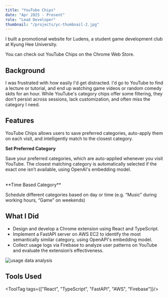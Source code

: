 ```yaml
---
title: "YouTube Chips"
date: "Apr 2025 - Present"
role: "Lead Developer"
thumbnail: "/projects/yc-thumbnail-2.jpg"
---
```



I built a promotional website for Ludens, a student game development club at Kyung Hee University.

You can check out <ArrowLink href="https://chromewebstore.google.com/detail/dmgbijacfoechdplahccjjhjkhhldpcd?utm_source=item-share-cb" className="font-normal">YouTube Chips on the Chrome Web Store</ArrowLink>.

## Background

I was frustrated with how easily I'd get distracted. I'd go to YouTube to find a lecture or tutorial, and end up watching game videos or random comedy skits for an hour.
While YouTube's category chips offer some filtering, they don't persist across sessions, lack customization, and often miss the category I need.

## Features

YouTube Chips allows users to save preferred categories, auto-apply them on each visit, and intelligently match to the closest category.
<br/>

**Set Preferred Category**

Save your preferred categories, which are auto-applied whenever you visit YouTube.
The closest matching category is automatically selected if the exact one isn’t available, using OpenAI's embedding model.

<ReactPlayer 
  src="/projects/yc-feat-1.mp4"
  className="mx-auto rounded-lg my-4"
  width="100%"
  height="auto"
  muted
  loop
  playing
/>

<br/>
**Time Based Category**

Schedule different categories based on day or time (e.g. “Music” during working hours, “Game” on weekends)

<ReactPlayer 
  src="/projects/yc-feat-2.mp4"
  className="mx-auto rounded-lg my-4"
  width="100%"
  height="auto"
  muted
  loop
  playing
/>

## What I Did

- Design and develop a Chrome extension using React and TypeScript.
- Implement a FastAPI server on AWS EC2 to identify the most semantically similar category, using OpenAPI's embedding model.
- Collect usage logs via Firebase to analyze user patterns on YouTube and evaluate the extension’s effectiveness.

<img 
  src="/projects/yc-data.png" 
  alt="usage data analysis" 
  className="mx-auto rounded-lg w-full my-4 border border-gray-300" 
/>

## Tools Used
<ToolTag tags={["React", "TypeScript", "FastAPI", "AWS", "Firebase"]}/>